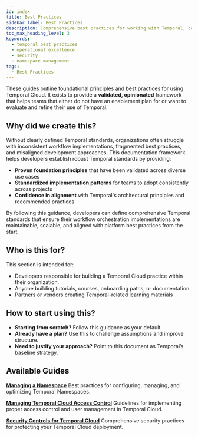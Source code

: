 ```yaml
---
id: index
title: Best Practices
sidebar_label: Best Practices
description: Comprehensive best practices for working with Temporal, covering namespace management, security, and operational excellence.
toc_max_heading_level: 3
keywords:
  - temporal best practices
  - operational excellence
  - security
  - namespace management
tags:
  - Best Practices
---
```


These guides outline foundational principles and best practices for using Temporal Cloud. 
It exists to provide a **validated, opinionated** framework that helps teams that either do not have an enablement plan for or want to evaluate and refine their use of Temporal. 

## Why did we create this?

Without clearly defined Temporal standards, organizations often struggle with inconsistent workflow implementations, fragmented best practices, and misaligned development approaches. This documentation framework helps developers establish robust Temporal standards by providing:

- **Proven foundation principles** that have been validated across diverse use cases
- **Standardized implementation patterns** for teams to adopt consistently across projects
- **Confidence in alignment** with Temporal's architectural principles and recommended practices

By following this guidance, developers can define comprehensive Temporal standards that ensure their workflow orchestration implementations are maintainable, scalable, and aligned with platform best practices from the start.

## Who is this for?

This section is intended for:

- Developers responsible for building a Temporal Cloud practice within their organization.
- Anyone building tutorials, courses, onboarding paths, or documentation
- Partners or vendors creating Temporal-related learning materials

## How to start using this? 

- **Starting from scratch?** Follow this guidance as your default.
- **Already have a plan?** Use this to challenge assumptions and improve structure.
- **Need to justify your approach?** Point to this document as Temporal’s baseline strategy.

## Available Guides

**[Managing a Namespace](managing-namespace)**
Best practices for configuring, managing, and optimizing Temporal Namespaces.

**[Managing Temporal Cloud Access Control](cloud-access-control)**
Guidelines for implementing proper access control and user management in Temporal Cloud.

**[Security Controls for Temporal Cloud](security-controls)**
Comprehensive security practices for protecting your Temporal Cloud deployment.
